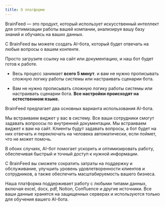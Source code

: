 ```yaml
---
title: О платформе
---
```


BrainFeed — это продукт, который использует искусственный интеллект для оптимизации работы вашей компании, анализируя вашу базу знаний и обучаясь на ваших данных.

С BrainFeed вы можете создать AI-бота, который будет отвечать на любые вопросы о вашем контенте. 

Просто загрузите ссылку на сайт или документацию, и наш бот будет готов к работе. 

- Весь процесс занимает **всего 5 минут**. и вам не нужно прописывать сложную логику работы системы или настраивать сценарии бота. 

- Вам не нужно прописывать сложную логику работы системы или настраивать сценарии бота. **Все настройки происходят на естественном языке.**

BrainFeed предлагает два основных варианта использования AI-бота.

<Accordion title="AI-помощник для сотрудников">
  Мы встраиваем виджет у вас в систему. Все ваши сотрудники смогут задавать вопроосы по внутренней документации.
</Accordion>

<Accordion title="AI-помощник для клиентов">
  Мы встраиваем виджет к вам на сайт. Клиенты будут задавать вопросы, а бот будет на них отвечать и переключать на человека автоматически, если поймет, что не может помочь.
</Accordion>

В обоих случаях, AI-бот помогает ускорить и оптимизировать работу, обеспечивая быстрый и точный доступ к нужной информации.

С BrainFeed вы сможете сократить затраты на поддержку и обслуживание, улучшить уровень удовлетворенности клиентов и сотрудников, а также обеспечить масштабируемость вашего бизнеса. 

Наша платформа поддерживает работу с любыми типами данных, включая excel, docx, pdf, Notion, Confluence и другие источники. Все ваши данные хранятся на защищенных серверах и используются только для обучения вашего AI-бота.
